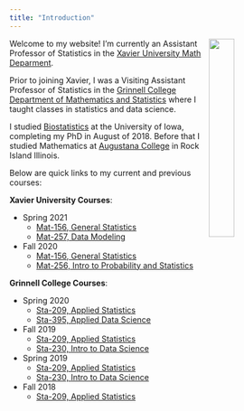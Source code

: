 ```yaml
---
title: "Introduction"
---
```


<img style="float: right; width:30%; height:30%;" src="pphoto.jpg"> Welcome to my website! I'm currently an Assistant Professor of Statistics in the [Xavier University Math Deparment](https://www.xavier.edu/mathematics-department/index).

Prior to joining Xavier, I was a Visiting Assistant Professor of Statistics in the [Grinnell College Department of Mathematics and Statistics](http://www.grinnell.edu/academics/areas/math-stats) where I taught classes in statistics and data science.

I studied [Biostatistics](https://www.public-health.uiowa.edu/biostat/) at the University of Iowa, completing my PhD in August of 2018.  Before that I studied Mathematics at [Augustana College](https://www.augustana.edu/) in Rock Island Illinois.

Below are quick links to my current and previous courses:

**Xavier University Courses**:

- Spring 2021
    - [Mat-156, General Statistics](m156s21.html)
    - [Mat-257, Data Modeling](m257s21.html)
- Fall 2020
    - [Mat-156, General Statistics](m156f20.html)
    - [Mat-256, Intro to Probability and Statistics](m256f20.html)

**Grinnell College Courses**:

- Spring 2020
    - [Sta-209, Applied Statistics](sta209s20.html)
    - [Sta-395, Applied Data Science](sta395s20.html)
- Fall 2019
    - [Sta-209, Applied Statistics](sta209f19.html)
    - [Sta-230, Intro to Data Science](sta230f19.html)
- Spring 2019
    - [Sta-209, Applied Statistics](sta209s19.html)
    - [Sta-230, Intro to Data Science](sta230s19.html)
- Fall 2018
    - [Sta-209, Applied Statistics](sta209f18.html)
